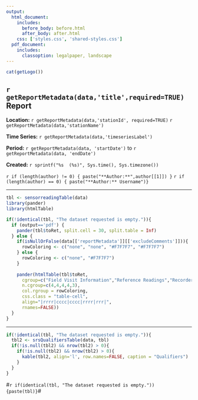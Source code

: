 ```yaml
---
output:
  html_document:
    includes:
      before_body: before.html
      after_body: after.html
    css: ['styles.css', 'shared-styles.css']
  pdf_document:
    includes:
      classoption: legalpaper, landscape
---
```


<div class="header">
<div>
<div class="header-logo">
```r
cat(getLogo())
```
</div>
<div class="header-title">
## `r getReportMetadata(data,'title',required=TRUE)` Report
</div>
</div>
<div class="header-labels">
<div class="header-col-left">
**Location:**  `r getReportMetadata(data,'stationId', required=TRUE)` `r getReportMetadata(data,'stationName')`

**Time Series:** `r getReportMetadata(data,'timeseriesLabel')`
</div>
<div class="header-col-right">
**Period:** `r getReportMetadata(data, 'startDate')` to `r getReportMetadata(data, 'endDate')`

**Created:**  `r sprintf("%s  (%s)", Sys.time(), Sys.timezone())`

`r if (length(author) != 0) { paste("**Author:**",author[[1]]) }`
`r if (length(author) == 0) { paste("**Author:** Username")}`
</div>
</div>
</div>

***
   
```r
tbl <- sensorreadingTable(data)
library(pander)
library(htmlTable)

if(!identical(tbl, "The dataset requested is empty.")){
  if (output=='pdf') {	 	
    pander(tbl$toRet, split.cell = 30, split.table = Inf) 
  } else {
    if(isNullOrFalse(data[['reportMetadata']][['excludeComments']])){
      rowColoring <- c("none", "none", "#F7F7F7", "#F7F7F7")
    } else {
      rowColoring <- c("none", "#F7F7F7")
    }
    
    pander(htmlTable(tbl$toRet, 
      cgroup=c("Field Visit Information","Reference Readings","Recorder Readings","Correction Information","Nearest IV"),
      n.cgroup=c(4,4,4,4,3),
      col.rgroup = rowColoring, 
      css.class = "table-cell",
      align="|rrrr|cccc|cccc|rrrr|rrr|",
      rnames=FALSE))
  }
}

```

***

```r
if(!identical(tbl, "The dataset requested is empty.")){
  tbl2 <- srsQualifiersTable(data, tbl)
  if(!is.null(tbl2) && nrow(tbl2) > 0){
    if(!is.null(tbl2) && nrow(tbl2) > 0){
      kable(tbl2, align='l', row.names=FALSE, caption = "Qualifiers")
    }
  }
}
```

#`r if(identical(tbl, "The dataset requested is empty.")) {paste(tbl)}`#